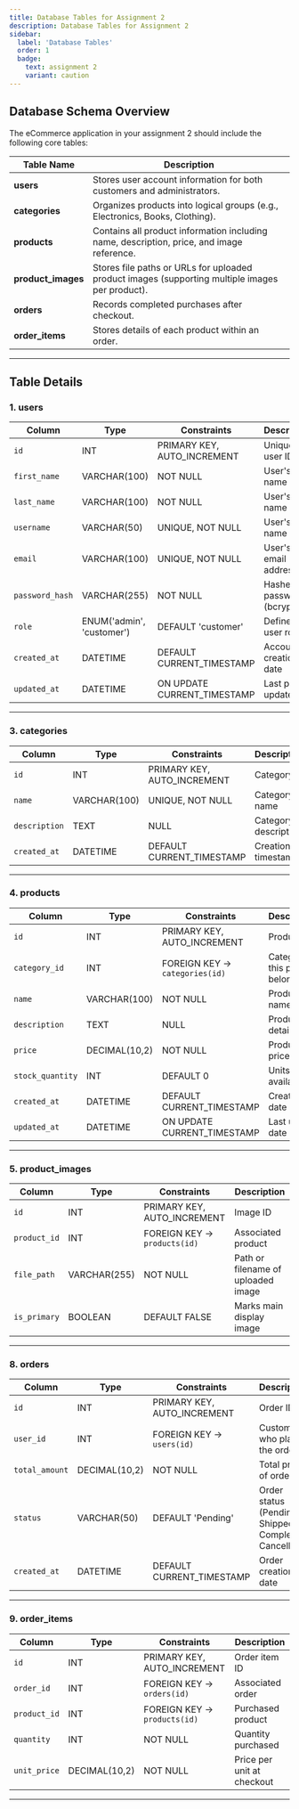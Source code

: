 ```yaml
---
title: Database Tables for Assignment 2
description: Database Tables for Assignment 2
sidebar:
  label: 'Database Tables'
  order: 1
  badge:
    text: assignment 2
    variant: caution
---
```


## Database Schema Overview

The eCommerce application in your assignment 2 should include the following core tables:

| Table Name                    | Description                                                                                     |
| ----------------------------- | ----------------------------------------------------------------------------------------------- |
| **users**                     | Stores user account information for both customers and administrators.                          |
| **categories**                | Organizes products into logical groups (e.g., Electronics, Books, Clothing).                    |
| **products**                  | Contains all product information including name, description, price, and image reference.       |
| **product_images**            | Stores file paths or URLs for uploaded product images (supporting multiple images per product). |
| **orders**                    | Records completed purchases after checkout.                                                     |
| **order_items**               | Stores details of each product within an order.                                                 |

---

## Table Details

### 1. users

| Column          | Type                      | Constraints                 | Description                     |
| --------------- | ------------------------- | --------------------------- | ------------------------------- |
| `id`            | INT                       | PRIMARY KEY, AUTO_INCREMENT | Unique user ID                  |
| `first_name`    | VARCHAR(100)              | NOT NULL                    | User's first name               |
| `last_name`     | VARCHAR(100)              | NOT NULL                    | User's last name                |
| `username`      | VARCHAR(50)               | UNIQUE, NOT NULL            | User's login name               |
| `email`         | VARCHAR(100)              | UNIQUE, NOT NULL            | User's email address            |
| `password_hash` | VARCHAR(255)              | NOT NULL                    | Hashed password (bcrypt) |
| `role`          | ENUM('admin', 'customer') | DEFAULT 'customer'          | Defines user role               |
| `created_at`    | DATETIME                  | DEFAULT CURRENT_TIMESTAMP   | Account creation date           |
| `updated_at`    | DATETIME                  | ON UPDATE CURRENT_TIMESTAMP | Last profile update             |


---

### 3. categories

| Column        | Type         | Constraints                 | Description          |
| ------------- | ------------ | --------------------------- | -------------------- |
| `id`          | INT          | PRIMARY KEY, AUTO_INCREMENT | Category ID          |
| `name`        | VARCHAR(100) | UNIQUE, NOT NULL            | Category name        |
| `description` | TEXT         | NULL                        | Category description |
| `created_at`  | DATETIME     | DEFAULT CURRENT_TIMESTAMP   | Creation timestamp   |

---

### 4. products

| Column           | Type          | Constraints                    | Description                      |
| ---------------- | ------------- | ------------------------------ | -------------------------------- |
| `id`             | INT           | PRIMARY KEY, AUTO_INCREMENT    | Product ID                       |
| `category_id`    | INT           | FOREIGN KEY → `categories(id)` | Category this product belongs to |
| `name`           | VARCHAR(100)  | NOT NULL                       | Product name                     |
| `description`    | TEXT          | NULL                           | Product details                  |
| `price`          | DECIMAL(10,2) | NOT NULL                       | Product price                    |
| `stock_quantity` | INT           | DEFAULT 0                      | Units available                  |
| `created_at`     | DATETIME      | DEFAULT CURRENT_TIMESTAMP      | Creation date                    |
| `updated_at`     | DATETIME      | ON UPDATE CURRENT_TIMESTAMP    | Last update date                 |

---

### 5. product_images

| Column       | Type         | Constraints                  | Description                        |
| ------------ | ------------ | ---------------------------- | ---------------------------------- |
| `id`         | INT          | PRIMARY KEY, AUTO_INCREMENT  | Image ID                           |
| `product_id` | INT          | FOREIGN KEY → `products(id)` | Associated product                 |
| `file_path`  | VARCHAR(255) | NOT NULL                     | Path or filename of uploaded image |
| `is_primary` | BOOLEAN      | DEFAULT FALSE                | Marks main display image           |

---

### 8. orders

| Column         | Type          | Constraints                 | Description                                           |
| -------------- | ------------- | --------------------------- | ----------------------------------------------------- |
| `id`           | INT           | PRIMARY KEY, AUTO_INCREMENT | Order ID                                              |
| `user_id`      | INT           | FOREIGN KEY → `users(id)`   | Customer who placed the order                         |
| `total_amount` | DECIMAL(10,2) | NOT NULL                    | Total price of order                                  |
| `status`       | VARCHAR(50)   | DEFAULT 'Pending'           | Order status (Pending, Shipped, Completed, Cancelled) |
| `created_at`   | DATETIME      | DEFAULT CURRENT_TIMESTAMP   | Order creation date                                   |

---

### 9. order_items

| Column       | Type          | Constraints                  | Description                |
| ------------ | ------------- | ---------------------------- | -------------------------- |
| `id`         | INT           | PRIMARY KEY, AUTO_INCREMENT  | Order item ID              |
| `order_id`   | INT           | FOREIGN KEY → `orders(id)`   | Associated order           |
| `product_id` | INT           | FOREIGN KEY → `products(id)` | Purchased product          |
| `quantity`   | INT           | NOT NULL                     | Quantity purchased         |
| `unit_price` | DECIMAL(10,2) | NOT NULL                     | Price per unit at checkout |

---
